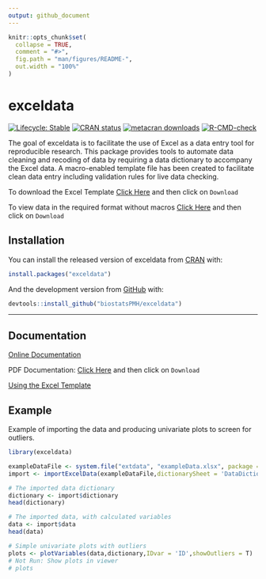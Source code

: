```yaml
---
output: github_document
---
```


<!-- README.md is generated from README.Rmd. Please edit that file -->

```r
knitr::opts_chunk$set(
  collapse = TRUE,
  comment = "#>",
  fig.path = "man/figures/README-",
  out.width = "100%"
)
```


# exceldata

<!-- badges: start -->
[![Lifecycle: Stable](https://img.shields.io/badge/lifecycle-stable-green.svg)](https://lifecycle.r-lib.org/articles/stages.html#stable)
[![CRAN status](https://www.r-pkg.org/badges/version/exceldata)](https://CRAN.R-project.org/package=exceldata)
[![metacran downloads](https://cranlogs.r-pkg.org/badges/grand-total/exceldata)](https://cran.r-project.org/package=exceldata)
[![R-CMD-check](https://github.com/biostatsPMH/exceldata/workflows/R-CMD-check/badge.svg)](https://github.com/biostatsPMH/exceldata/actions)
<!-- badges: end -->

The goal of exceldata is to facilitate the use of Excel as a data entry tool for reproducible research. This package provides tools to automate data cleaning and recoding of data by requiring a data dictionary to accompany the Excel data. A macro-enabled template file has been created to facilitate clean data entry including validation rules for live data checking.

To download the Excel Template
[Click Here](https://github.com/biostatsPMH/exceldata/blob/main/images/DataDictionary0.9.1.xlsm) and then click on `Download`

To view data in the required format without macros
[Click Here](https://github.com/biostatsPMH/exceldata/blob/main/inst/extdata/exampleData.xlsx) and then click on `Download`

## Installation

You can install the released version of exceldata from [CRAN](https://CRAN.R-project.org) with:

``` r
install.packages("exceldata")
```

And the development version from [GitHub](https://github.com/) with:

``` r
devtools::install_github("biostatsPMH/exceldata")
```

---
## Documentation


[Online Documentation](https://biostatspmh.github.io/exceldata/)

PDF Documentation: [Click Here](https://github.com/biostatsPMH/exceldata/blob/main/docs/ExcelDictionaryUserManual.pdf) and then click on `Download`
<!-- Note - this is created in a separate directory - Teaching/excelData Instructions -->

[Using the Excel Template](https://biostatspmh.github.io/exceldata/data-dictionary-1.html)


## Example

Example of importing the data and producing univariate plots to screen for outliers.

```r
library(exceldata)

exampleDataFile <- system.file("extdata", "exampleData.xlsx", package = "exceldata")
import <- importExcelData(exampleDataFile,dictionarySheet = 'DataDictionary',dataSheet = 'DataEntry')

# The imported data dictionary 
dictionary <- import$dictionary
head(dictionary)

# The imported data, with calculated variables
data <- import$data
head(data)

# Simple univariate plots with outliers 
plots <- plotVariables(data,dictionary,IDvar = 'ID',showOutliers = T)
# Not Run: Show plots in viewer
# plots

```


